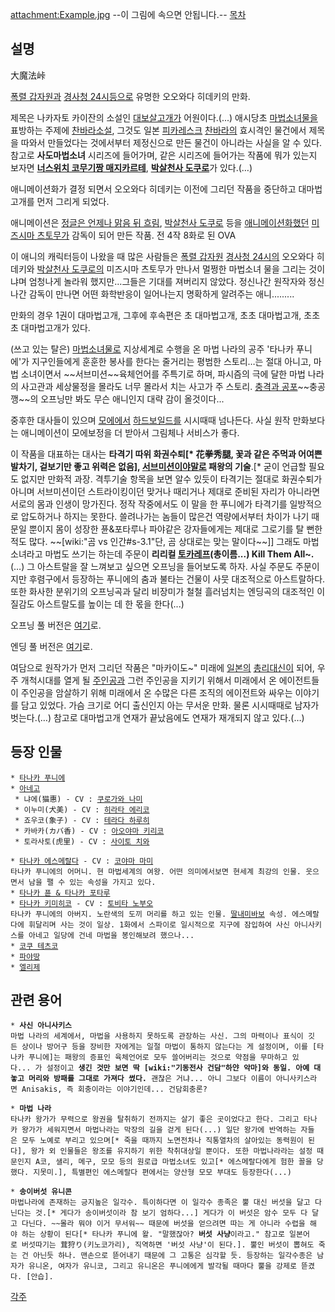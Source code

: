 attachment:Example.jpg
--이 그림에 속으면 안됩니다.--
[[목차]]

== 설명 ==
大魔法峠

[[폭렬 갑자원]]과 [[경사청 24시]]등으로 유명한 오오와다 히데키의 만화.

제목은 나카자토 카이잔의 소설인 [[대보살고개]]가 어원이다.(...) 애시당초 [[마법소녀물]]을 표방하는 주제에 [[찬바라]]소설, 그것도 일본 [[피카레스크]] [[찬바라]]의 효시격인 물건에서 제목을 따와서 만들었다는 것에서부터 제정신으로 만든 물건이 아니라는 사실을 알 수 있다. 참고로 '''사도마법소녀''' 시리즈에 들어가며, 같은 시리즈에 들어가는 작품에 뭐가 있는지 보자면 '''[[너스위치 코무기짱 매지카르테]]''', '''[[박살천사 도쿠로]]'''가 있다.(…)

애니메이션화가 결정 되면서 오오와다 히데키는 이전에 그리던 작품을 중단하고 대마법고개를 먼저 그리게 되었다. 

애니메이션은 [[정글은 언제나 맑음 뒤 흐림]], [[박살천사 도쿠로]] 등을 [[애니메이션]]화했던  [[미즈시마 츠토무]]가 감독이 되어 만든 작품. 전 4작 8화로 된 OVA

이 애니의 캐릭터등이 나왔을 때 많은 사람들은 [[폭렬 갑자원]] [[경사청 24시]]의 오오와다 히데키와 [[박살천사 도쿠로]]의 미즈시마 츠토무가 만나서 멀쩡한 마법소녀 물을 그리는 것이냐며 엄청나게 놀라워 했지만…그들은 기대를 져버리지 않았다. 정신나간 원작자와 정신나간 감독이 만나면 어떤 화학반응이 일어나는지 명확하게 알려주는 애니.........

만화의 경우 1권이 대마법고개, 그후에 후속편은 초 대마법고개, 초초 대마법고개, 초초초 대마법고개가 있다.

(쓰고 있는 탈은) [[마법소녀]]물로 지상세계로 수행을 온 마법 나라의 공주 '타나카 푸니에'가 지구인들에게 훈훈한 봉사를 한다는 줄거리는 평범한 스토리…는 절대 아니고, 마법 소녀이면서 ~~서브미션~~육체언어를 주특기로 하며, 파시즘의 극에 달한 마법 나라의 사고관과 세상물정을 몰라도 너무 몰라서 치는 사고가 주 스토리. [[충격과 공포]]~~충공깽~~의 오프닝만 봐도 무슨 애니인지 대략 감이 올것이다...

중후한 대사들이 있으며 [[모에]]에서 [[하드보일드]]를 시시때때 넘나든다. 사실 원작 만화보다는 애니메이션이 모에보정을 더 받아서 그림체나 서비스가 좋다.

이 작품을 대표하는 대사는 '''타격기 따위 화권수퇴[* 花拳秀腿, 꽃과 같은 주먹과 어여쁜 발차기, 겉보기만 좋고 위력은 없음], [[서브미션]]이야말로 패왕의 기술'''.[* 굳이 언급할 필요도 없지만 만화적 과장. 격투기술 항목을 보면 알수 있듯이 타격기는 절대로 화권수퇴가 아니며 서브미션이던 스트라이킹이던 맞거나 때리거나 제대로 준비된 자리가 아니라면 서로의 몸과 인생이 망가진다. 정작 작중에서도 이 말을 한 푸니에가 타격기를 일방적으로 압도하거나 하지는 못한다. 쓸려나가는 놈들이 많은건 역량에서부터 차이가 나기 때문일 뿐이지 몸이 성장한 퓬&포타루나 파야같은 강자들에게는 제대로 그로기를 탈 뻔한 적도 많다. ~~[wiki:"곰 vs 인간#s-3.1"단, 곰 상대로는 맞는 말이다~~]] 그래도 마법 소녀라고 마법도 쓰기는 하는데 주문이 '''리리컬 [[토카레프]](총이름...) Kill Them All~.'''(…) 그 아스트랄을 잘 느껴보고 싶으면 오프닝을 들어보도록 하자. 사실 주문도 주문이지만 후렴구에서 등장하는 푸니에의 춤과 불타는 건물이 사뭇 대조적으로 아스트랄하다. 또한 화사한 분위기의 오프닝곡과 달리 비장미가 철철 흘러넘치는 엔딩곡의 대조적인 이질감도 아스트랄도를 높이는 데 한 몫을 한다(...) 

오프닝 풀 버전은 [http://www.youtube.com/watch?v=YIkAbiu86-I&feature=related 여기]로. 

엔딩 풀 버전은 [http://www.youtube.com/watch?v=U0p41PxkWiw 여기]로.

여담으로 원작가가 먼저 그리던 작품은 "마카이도~" 미래에 [[일본]]의 [[총리]]대신이 되어, 우주 개척시대를 열게 될 [[주인공]]과 그런 주인공을 지키기 위해서 미래에서 온 에이전트들이 주인공을 암살하기 위해 미래에서 온 수많은 다른 조직의 에이전트와 싸우는 이야기를 담고 있었다. 가슴 크기로 어디 출신인지 아는 무서운 만화. 물론 시시때때로 남자가 벗는다.(…) 참고로 대마법고개 연재가 끝났음에도 연재가 재개되지 않고 있다.(…)

== 등장 인물 ==
 * [[타나카 푸니에]]
 * [[아네고]]
  * 냐에(猫惠) - CV : [[쿠로가와 나미]]
  * 이누미(犬美) - CV : [[히라타 에리코]]
  * 죠우코(象子) - CV : [[테라다 하루히]]
  * 카바카(カバ香) - CV : [[아오야마 키리코]]
  * 토라사토(虎里) - CV : [[사이토 치와]]

 * [[타나카 에스메랄다]] - CV : [[코야마 마미]]
 타나카 푸니에의 어머니. 현 마법세계의 여왕. 어떤 의미에서보면 현세계 최강의 인물. 웃으면서 남을 팰 수 있는 속성을 가지고 있다.
 * [[타나카 퓬 & 타나카 포타루]]
 * [[타나카 키미히코]] - CV : [[토비타 노부오]]
 타나카 푸니에의 아버지. 노란색의 도끼 머리를 하고 있는 인물. [[딸내미바보]] 속성. 에스메랄다에 휘달리며 사는 것이 일상. 1화에서 스파이로 일시적으로 지구에 잠입하여 사신 아니사키스를 아네고 일당에 건네 마법을 봉인해보려 했으나...
 * [[코쿠 테츠코]]
 * [[파야땅]]
 * [[엘리제]]

== 관련 용어 ==
 * '''사신 아니사키스'''
 마법 나라의 세계에서, 마법을 사용하지 못하도록 관장하는 사신. 그의 마력이나 표식이 깃든 상이나 방어구 등을 장비한 자에게는 일절 마법이 통하지 않는다는 게 설정이며, 이를 [타나카 푸니에]는 패왕의 증표인 육체언어로 모두 쓸어버리는 것으로 약점을 무마하고 있다... 가 설정이고 '''생긴 것만 보면 딱 [wiki:"기동전사 건담"하얀 악마]와 동일. 아예 대놓고 머리와 방패를 그대로 가져다 썼다.''' 괜찮은 거냐... 아니 그보다 이름이 아니사키스라면 Anisakis, 즉 회충이라는 이야기인데... 건담회충론?

 * '''마법 나라'''
 타나카 왕가가 무력으로 왕권을 탈취하기 전까지는 살기 좋은 곳이었다고 한다. 그리고 타나카 왕가가 세워지면서 마법나라는 막장의 길을 걷게 된다(...) 일단 왕가에 반역하는 자들은 모두 노예로 부리고 있으며[* 죽을 때까지 노면전차나 직통열차의 살아있는 동력원이 된다], 왕가 외 인물들은 왕조를 유지하기 위한 착취대상일 뿐이다. 또한 마법나라라는 설정 때문인지 A코, 샐리, 메구, 모모 등의 원로급 마법소녀도 있고[* 에스메랄다에게 험한 꼴을 당했다. 지못미.], 특별편인 에스메랄다 편에서는 양산형 모모 부대도 등장한다(...)

 * '''송이버섯 유니콘'''
 마법나라에 존재하는 긍지높은 일각수. 특이하다면 이 일각수 종족은 뿔 대신 버섯을 달고 다닌다는 것.[* 게다가 송이버섯이라 참 보기 엄하다...] 게다가 이 버섯은 암수 모두 다 달고 다닌다. ~~몰라 뭐야 이거 무서워~~ 때문에 버섯을 얻으려면 따는 게 아니라 수렵을 해야 하는 상황이 된다[* 타나카 푸니에 왈. "말했잖아? '''버섯 사냥'''이라고." 참고로 일본어로 버섯따기는 茸狩り(키노코가리), 직역하면 '버섯 사냥'이 된다.]. 뿔인 버섯이 뽑혀도 죽는 건 아닌듯 하나. 맨손으로 뜯어내기 때문에 그 고통은 심각할 듯. 등장하는 일각수종은 남자가 유니온, 여자가 유니코, 그리고 유니온은 푸니에에게 발각될 때마다 뿔을 강제로 뜯겼다. [안습].

[[각주]]
